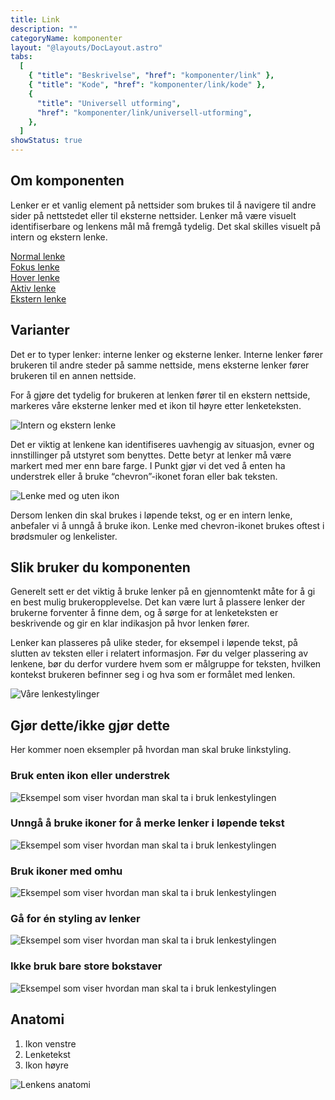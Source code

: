 ```yaml
---
title: Link
description: ""
categoryName: komponenter
layout: "@layouts/DocLayout.astro"
tabs:
  [
    { "title": "Beskrivelse", "href": "komponenter/link" },
    { "title": "Kode", "href": "komponenter/link/kode" },
    {
      "title": "Universell utforming",
      "href": "komponenter/link/universell-utforming",
    },
  ]
showStatus: true
---
```



## Om komponenten

Lenker er et vanlig element på nettsider som brukes til å navigere til andre sider på nettstedet eller til eksterne nettsider. Lenker må være visuelt identifiserbare og lenkens mål må fremgå tydelig. Det skal skilles visuelt på intern og ekstern lenke.

<CodeExample client:load toggle-mode>
<a href="#123" class="pkt-link my-size-8">Normal lenke</a><br />
<a href="#123" class="pkt-link pkt-link--focus my-size-8">Fokus lenke</a><br />
<a href="#123" class="pkt-link pkt-link--hover my-size-8">Hover lenke</a><br />
<a href="#123" class="pkt-link pkt-link--active my-size-8">Aktiv lenke</a><br />
<a href="#123" class="pkt-link pkt-link--external my-size-8">Ekstern lenke</a>
</CodeExample>

## Varianter

Det er to typer lenker: interne lenker og eksterne lenker. Interne lenker fører brukeren til andre steder på samme nettside, mens eksterne lenker fører brukeren til en annen nettside.

For å gjøre det tydelig for brukeren at lenken fører til en ekstern nettside, markeres våre eksterne lenker med et ikon til høyre etter lenketeksten.

<ImageWrapper>
  <img
    src="/assets/komponenter/link/links2.svg"
    alt="Intern og ekstern lenke"
    aria-hidden="true"
  />
</ImageWrapper>

Det er viktig at lenkene kan identifiseres uavhengig av situasjon, evner og innstillinger på utstyret som benyttes. Dette betyr at lenker må være markert med mer enn bare farge. I Punkt gjør vi det ved å enten ha understrek eller å bruke “chevron”-ikonet foran eller bak teksten.

<ImageWrapper>
  <img
    src="/assets/komponenter/link/links3.svg"
    alt="Lenke med og uten ikon"
    aria-hidden="true"
  />
</ImageWrapper>

Dersom lenken din skal brukes i løpende tekst, og er en intern lenke, anbefaler vi å unngå å bruke ikon. Lenke med chevron-ikonet brukes oftest i brødsmuler og lenkelister.

## Slik bruker du komponenten

Generelt sett er det viktig å bruke lenker på en gjennomtenkt måte for å gi en best mulig brukeropplevelse. Det kan være lurt å plassere lenker der brukerne forventer å finne dem, og å sørge for at lenketeksten er beskrivende og gir en klar indikasjon på hvor lenken fører.

Lenker kan plasseres på ulike steder, for eksempel i løpende tekst, på slutten av teksten eller i relatert informasjon. Før du velger plassering av lenkene, bør du derfor vurdere hvem som er målgruppe for teksten, hvilken kontekst brukeren befinner seg i og hva som er formålet med lenken.

<ImageWrapper caption="Dette er et eksempel på en løpende tekst med lenker.">
  <img
    src="/assets/komponenter/link/links4.svg"
    alt="Våre lenkestylinger"
    aria-hidden="true"
  />
</ImageWrapper>

## Gjør dette/ikke gjør dette

Her kommer noen eksempler på hvordan man skal bruke linkstyling.

### Bruk enten ikon eller understrek

<ImageWrapper>
  <img
    src="/assets/komponenter/link/links6.svg"
    alt="Eksempel som viser hvordan man skal ta i bruk lenkestylingen"
    aria-hidden="true"
  />
</ImageWrapper>

### Unngå å bruke ikoner for å merke lenker i løpende tekst

<ImageWrapper>
  <img
    src="/assets/komponenter/link/links7.svg"
    alt="Eksempel som viser hvordan man skal ta i bruk lenkestylingen"
    aria-hidden="true"
  />
</ImageWrapper>

### Bruk ikoner med omhu

<ImageWrapper>
  <img
    src="/assets/komponenter/link/links8.svg"
    alt="Eksempel som viser hvordan man skal ta i bruk lenkestylingen"
    aria-hidden="true"
  />
</ImageWrapper>

### Gå for én styling av lenker

<ImageWrapper>
  <img
    src="/assets/komponenter/link/links9.svg"
    alt="Eksempel som viser hvordan man skal ta i bruk lenkestylingen"
    aria-hidden="true"
  />
</ImageWrapper>

### Ikke bruk bare store bokstaver

<ImageWrapper>
  <img
    src="/assets/komponenter/link/links10.svg"
    alt="Eksempel som viser hvordan man skal ta i bruk lenkestylingen"
    aria-hidden="true"
  />
</ImageWrapper>

## Anatomi

1. Ikon venstre
2. Lenketekst
3. Ikon høyre

<ImageWrapper>
  <img
    src="/assets/komponenter/link/links5.svg"
    alt="Lenkens anatomi"
    aria-hidden="true"
  />
</ImageWrapper>
